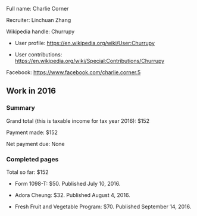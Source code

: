 Full name: Charlie Corner

Recruiter: Linchuan Zhang

Wikipedia handle: Churrupy

* User profile: https://en.wikipedia.org/wiki/User:Churrupy

* User contributions: https://en.wikipedia.org/wiki/Special:Contributions/Churrupy

Facebook: https://www.facebook.com/charlie.corner.5

== Work in 2016 ==

=== Summary ===

Grand total (this is taxable income for tax year 2016): $152

Payment made: $152

Net payment due: None

=== Completed pages ===

Total so far: $152

* Form 1098-T: $50. Published July 10, 2016.

* Adora Cheung: $32. Published August 4, 2016.

* Fresh Fruit and Vegetable Program: $70. Published September 14, 2016.

